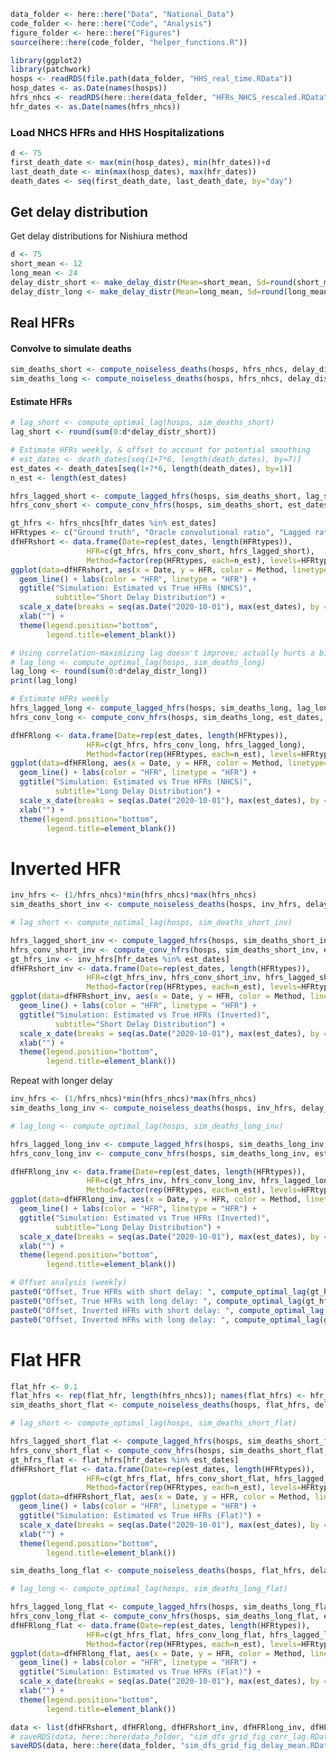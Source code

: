 ```r

data_folder <- here::here("Data", "National_Data")
code_folder <- here::here("Code", "Analysis")
figure_folder <- here::here("Figures")
source(here::here(code_folder, "helper_functions.R"))

library(ggplot2)
library(patchwork)
hosps <- readRDS(file.path(data_folder, "HHS_real_time.RData"))
hosp_dates <- as.Date(names(hosps))
hfrs_nhcs <- readRDS(here::here(data_folder, "HFRs_NHCS_rescaled.RData"))
hfr_dates <- as.Date(names(hfrs_nhcs))

```



### Load NHCS HFRs and HHS Hospitalizations
```r
d <- 75
first_death_date <- max(min(hosp_dates), min(hfr_dates))+d
last_death_date <- min(max(hosp_dates), max(hfr_dates))
death_dates <- seq(first_death_date, last_death_date, by="day")
```


## Get delay distribution

Get delay distributions for Nishiura method

```r
d <- 75
short_mean <- 12
long_mean <- 24
delay_distr_short <- make_delay_distr(Mean=short_mean, Sd=round(short_mean*.9), d)
delay_distr_long <- make_delay_distr(Mean=long_mean, Sd=round(long_mean*.9), d)
```


## Real HFRs

#### Convolve to simulate deaths

```r
sim_deaths_short <- compute_noiseless_deaths(hosps, hfrs_nhcs, delay_distr_short, death_dates)
sim_deaths_long <- compute_noiseless_deaths(hosps, hfrs_nhcs, delay_distr_long, death_dates)
```

#### Estimate HFRs


```r
# lag_short <- compute_optimal_lag(hosps, sim_deaths_short)
lag_short <- round(sum(0:d*delay_distr_short))

# Estimate HFRs weekly, & offset to account for potential smoothing 
# est_dates <- death_dates[seq(1+7*6, length(death_dates), by=7)]
est_dates <- death_dates[seq(1+7*6, length(death_dates), by=1)]
n_est <- length(est_dates)
```


```r
hfrs_lagged_short <- compute_lagged_hfrs(hosps, sim_deaths_short, lag_short, w=1, dates=est_dates)
hfrs_conv_short <- compute_conv_hfrs(hosps, sim_deaths_short, est_dates, delay_distr_short, w=1)

gt_hfrs <- hfrs_nhcs[hfr_dates %in% est_dates]
HFRtypes <- c("Ground truth", "Oracle convolutional ratio", "Lagged ratio")
dfHFRshort <- data.frame(Date=rep(est_dates, length(HFRtypes)),
                 HFR=c(gt_hfrs, hfrs_conv_short, hfrs_lagged_short), 
                 Method=factor(rep(HFRtypes, each=n_est), levels=HFRtypes))
ggplot(data=dfHFRshort, aes(x = Date, y = HFR, color = Method, linetype=Method)) + 
  geom_line() + labs(color = "HFR", linetype = "HFR") + 
  ggtitle("Simulation: Estimated vs True HFRs (NHCS)",
          subtitle="Short Delay Distribution") +
  scale_x_date(breaks = seq(as.Date("2020-10-01"), max(est_dates), by = "3 months"), date_labels = "%b %Y") +
  xlab("") +
  theme(legend.position="bottom",
        legend.title=element_blank())


```


```r
# Using correlation-maximizing lag doesn't improve; actually hurts a bit
# lag_long <- compute_optimal_lag(hosps, sim_deaths_long)
lag_long <- round(sum(0:d*delay_distr_long))
print(lag_long)

# Estimate HFRs weekly
hfrs_lagged_long <- compute_lagged_hfrs(hosps, sim_deaths_long, lag_long, w=1, dates=est_dates)
hfrs_conv_long <- compute_conv_hfrs(hosps, sim_deaths_long, est_dates, delay_distr_long, w=1)

dfHFRlong <- data.frame(Date=rep(est_dates, length(HFRtypes)),
                 HFR=c(gt_hfrs, hfrs_conv_long, hfrs_lagged_long), 
                 Method=factor(rep(HFRtypes, each=n_est), levels=HFRtypes))
ggplot(data=dfHFRlong, aes(x = Date, y = HFR, color = Method, linetype=Method)) + 
  geom_line() + labs(color = "HFR", linetype = "HFR") + 
  ggtitle("Simulation: Estimated vs True HFRs (NHCS)",
          subtitle="Long Delay Distribution") +
  scale_x_date(breaks = seq(as.Date("2020-10-01"), max(est_dates), by = "3 months"), date_labels = "%b %Y") +
  xlab("") +
  theme(legend.position="bottom",
        legend.title=element_blank())
```


# Inverted HFR


```r
inv_hfrs <- (1/hfrs_nhcs)*min(hfrs_nhcs)*max(hfrs_nhcs)
sim_deaths_short_inv <- compute_noiseless_deaths(hosps, inv_hfrs, delay_distr_short, death_dates)

# lag_short <- compute_optimal_lag(hosps, sim_deaths_short_inv)

hfrs_lagged_short_inv <- compute_lagged_hfrs(hosps, sim_deaths_short_inv, lag_short, w=1, dates=est_dates)
hfrs_conv_short_inv <- compute_conv_hfrs(hosps, sim_deaths_short_inv, est_dates, delay_distr_short, w=1)
gt_hfrs_inv <- inv_hfrs[hfr_dates %in% est_dates]
dfHFRshort_inv <- data.frame(Date=rep(est_dates, length(HFRtypes)),
                 HFR=c(gt_hfrs_inv, hfrs_conv_short_inv, hfrs_lagged_short_inv), 
                 Method=factor(rep(HFRtypes, each=n_est), levels=HFRtypes))
ggplot(data=dfHFRshort_inv, aes(x = Date, y = HFR, color = Method, linetype=Method)) + 
  geom_line() + labs(color = "HFR", linetype = "HFR") + 
  ggtitle("Simulation: Estimated vs True HFRs (Inverted)",
          subtitle="Short Delay Distribution") +
  scale_x_date(breaks = seq(as.Date("2020-10-01"), max(est_dates), by = "3 months"), date_labels = "%b %Y") +
  xlab("") +
  theme(legend.position="bottom",
        legend.title=element_blank())

```

Repeat with longer delay

```r
inv_hfrs <- (1/hfrs_nhcs)*min(hfrs_nhcs)*max(hfrs_nhcs)
sim_deaths_long_inv <- compute_noiseless_deaths(hosps, inv_hfrs, delay_distr_long, death_dates)

# lag_long <- compute_optimal_lag(hosps, sim_deaths_long_inv)

hfrs_lagged_long_inv <- compute_lagged_hfrs(hosps, sim_deaths_long_inv, lag_long, w=1, dates=est_dates)
hfrs_conv_long_inv <- compute_conv_hfrs(hosps, sim_deaths_long_inv, est_dates, delay_distr_long, w=1)

dfHFRlong_inv <- data.frame(Date=rep(est_dates, length(HFRtypes)),
                 HFR=c(gt_hfrs_inv, hfrs_conv_long_inv, hfrs_lagged_long_inv), 
                 Method=factor(rep(HFRtypes, each=n_est), levels=HFRtypes))
ggplot(data=dfHFRlong_inv, aes(x = Date, y = HFR, color = Method, linetype=Method)) + 
  geom_line() + labs(color = "HFR", linetype = "HFR") + 
  ggtitle("Simulation: Estimated vs True HFRs (Inverted)",
          subtitle="Long Delay Distribution") +
  scale_x_date(breaks = seq(as.Date("2020-10-01"), max(est_dates), by = "3 months"), date_labels = "%b %Y") +
  xlab("") +
  theme(legend.position="bottom",
        legend.title=element_blank())
```


```r
# Offset analysis (weekly)
paste0("Offset, True HFRs with short delay: ", compute_optimal_lag(gt_hfrs, hfrs_conv_short), " days")
paste0("Offset, True HFRs with long delay: ", compute_optimal_lag(gt_hfrs, hfrs_conv_long), " days")
paste0("Offset, Inverted HFRs with short delay: ", compute_optimal_lag(gt_hfrs_inv, hfrs_conv_short_inv), " days")
paste0("Offset, Inverted HFRs with long delay: ", compute_optimal_lag(gt_hfrs_inv, hfrs_conv_long_inv), " days")


```


# Flat HFR

```r
flat_hfr <- 0.1
flat_hfrs <- rep(flat_hfr, length(hfrs_nhcs)); names(flat_hfrs) <- hfr_dates
sim_deaths_short_flat <- compute_noiseless_deaths(hosps, flat_hfrs, delay_distr_short, death_dates)

# lag_short <- compute_optimal_lag(hosps, sim_deaths_short_flat)

hfrs_lagged_short_flat <- compute_lagged_hfrs(hosps, sim_deaths_short_flat, lag_short, w=1, dates=est_dates)
hfrs_conv_short_flat <- compute_conv_hfrs(hosps, sim_deaths_short_flat, est_dates, delay_distr_short, w=1)
gt_hfrs_flat <- flat_hfrs[hfr_dates %in% est_dates]
dfHFRshort_flat <- data.frame(Date=rep(est_dates, length(HFRtypes)),
                 HFR=c(gt_hfrs_flat, hfrs_conv_short_flat, hfrs_lagged_short_flat), 
                 Method=factor(rep(HFRtypes, each=n_est), levels=HFRtypes))
ggplot(data=dfHFRshort_flat, aes(x = Date, y = HFR, color = Method, linetype=Method)) + 
  geom_line() + labs(color = "HFR", linetype = "HFR") + 
  ggtitle("Simulation: Estimated vs True HFRs (Flat)") +
  scale_x_date(breaks = seq(as.Date("2020-10-01"), max(est_dates), by = "3 months"), date_labels = "%b %Y") +
  xlab("") +
  theme(legend.position="bottom",
        legend.title=element_blank())

```

```r
sim_deaths_long_flat <- compute_noiseless_deaths(hosps, flat_hfrs, delay_distr_long, death_dates)

# lag_long <- compute_optimal_lag(hosps, sim_deaths_long_flat)

hfrs_lagged_long_flat <- compute_lagged_hfrs(hosps, sim_deaths_long_flat, lag_long, w=1, dates=est_dates)
hfrs_conv_long_flat <- compute_conv_hfrs(hosps, sim_deaths_long_flat, est_dates, delay_distr_long, w=1)
dfHFRlong_flat <- data.frame(Date=rep(est_dates, length(HFRtypes)),
                 HFR=c(gt_hfrs_flat, hfrs_conv_long_flat, hfrs_lagged_long_flat), 
                 Method=factor(rep(HFRtypes, each=n_est), levels=HFRtypes))
ggplot(data=dfHFRlong_flat, aes(x = Date, y = HFR, color = Method, linetype=Method)) + 
  geom_line() + labs(color = "HFR", linetype = "HFR") + 
  ggtitle("Simulation: Estimated vs True HFRs (Flat)") +
  scale_x_date(breaks = seq(as.Date("2020-10-01"), max(est_dates), by = "3 months"), date_labels = "%b %Y") +
  xlab("") +
  theme(legend.position="bottom",
        legend.title=element_blank())

```

```r
data <- list(dfHFRshort, dfHFRlong, dfHFRshort_inv, dfHFRlong_inv, dfHFRshort_flat, dfHFRlong_flat)
# saveRDS(data, here::here(data_folder, "sim_dfs_grid_fig_corr_lag.RData"))
saveRDS(data, here::here(data_folder, "sim_dfs_grid_fig_delay_mean.RData"))

```

